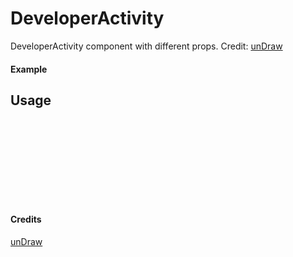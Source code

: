 
<Meta of={DeveloperActivity} title="unDraw/DeveloperActivity" />

# DeveloperActivity

DeveloperActivity component with different props.
Credit: [unDraw](https://undraw.co/illustrations)

#### Example

<Canvas of={DeveloperActivity.Primary} />

## Usage

```ts
import { DeveloperActivity } from "yadl-ui";

const Example = () => {
  return (
      <DeveloperActivity />
  );
};

export default Example;
```

#### Credits
[unDraw](https://undraw.co/illustrations)
